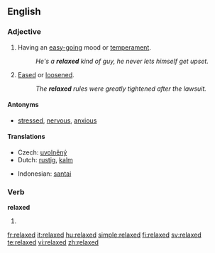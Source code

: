 ==English==

===Adjective===
{{en-adj}}

# Having an [[easy-going]] mood or [[temperament]].
#: ''He's a '''relaxed''' kind of guy, he never lets himself get upset.''
# [[eased|Eased]] or [[loosened]].
#: ''The '''relaxed''' rules were greatly tightened after the lawsuit.''

====Antonyms====
* [[stressed]], [[nervous]], [[anxious]]

====Translations====
{{trans-top|having an easy-going mood}}
* Czech: [[uvolněný]] {{m}}
* Dutch: [[rustig]], [[kalm]]
{{trans-mid}}
* Indonesian: [[santai]]
{{trans-bottom}}

===Verb===
'''relaxed'''

# {{past of|relax}}

[[fr:relaxed]]
[[it:relaxed]]
[[hu:relaxed]]
[[simple:relaxed]]
[[fi:relaxed]]
[[sv:relaxed]]
[[te:relaxed]]
[[vi:relaxed]]
[[zh:relaxed]]